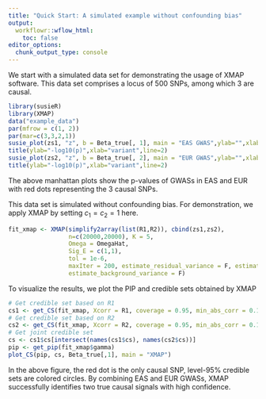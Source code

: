 ```yaml
---
title: "Quick Start: A simulated example without confounding bias"
output:
  workflowr::wflow_html:
    toc: false
editor_options:
  chunk_output_type: console
---
```


We start with a simulated data set for demonstrating the usage of XMAP software. This data set comprises a locus of 500 SNPs, among which 3 are causal.
```r
library(susieR)
library(XMAP)
data("example_data")
par(mfrow = c(1, 2))
par(mar=c(3,3,2,1))
susie_plot(zs1, "z", b = Beta_true[, 1], main = "EAS GWAS",ylab="",xlab="")
title(ylab="-log10(p)",xlab="variant",line=2)
susie_plot(zs2, "z", b = Beta_true[, 2], main = "EUR GWAS",ylab="",xlab="")
title(ylab="-log10(p)",xlab="variant",line=2)
```
The above manhattan plots show the p-values of GWASs in EAS and EUR with red dots representing the 3 causal SNPs.

This data set is simulated without confounding bias. For demonstration, we apply XMAP by setting $c_1=c_2=1$ here.
```r
fit_xmap <- XMAP(simplify2array(list(R1,R2)), cbind(zs1,zs2),
                 n=c(20000,20000), K = 5,
                 Omega = OmegaHat,
                 Sig_E = c(1,1),
                 tol = 1e-6,
                 maxIter = 200, estimate_residual_variance = F, estimate_prior_variance = T,
                 estimate_background_variance = F)
```

To visualize the results, we plot the PIP and credible sets obtained by XMAP
```r
# Get credible set based on R1
cs1 <- get_CS(fit_xmap, Xcorr = R1, coverage = 0.95, min_abs_corr = 0.1)
# Get credible set based on R2
cs2 <- get_CS(fit_xmap, Xcorr = R2, coverage = 0.95, min_abs_corr = 0.1)
# Get joint credible set
cs <- cs1$cs[intersect(names(cs1$cs), names(cs2$cs))]
pip <- get_pip(fit_xmap$gamma)
plot_CS(pip, cs, Beta_true[,1], main = "XMAP")
```
In the above figure, the red dot is the only causal SNP, level-95\% credible sets are colored circles. By combining EAS and EUR GWASs, XMAP successfully identifies two true causal signals with high confidence.
